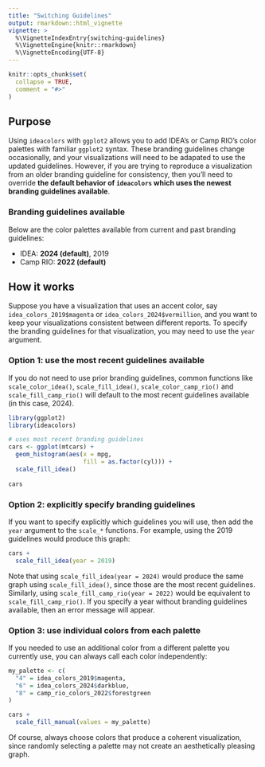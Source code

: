 ```yaml
---
title: "Switching Guidelines"
output: rmarkdown::html_vignette
vignette: >
  %\VignetteIndexEntry{switching-guidelines}
  %\VignetteEngine{knitr::rmarkdown}
  %\VignetteEncoding{UTF-8}
---
```


```r
knitr::opts_chunk$set(
  collapse = TRUE,
  comment = "#>"
)
```

## Purpose

Using `ideacolors` with `ggplot2` allows you to add IDEA's or Camp RIO's color palettes with familiar `ggplot2` syntax. These branding guidelines change occasionally, and your visualizations will need to be adapated to use the updated guidelines. However, if you are trying to reproduce a visualization from an older branding guideline for consistency, then you'll need to override **the default behavior of `ideacolors` which uses the newest branding guidelines available**.

### Branding guidelines available

Below are the color palettes available from current and past branding guidelines:

- IDEA: **2024 (default)**, 2019
- Camp RIO: **2022 (default)**

## How it works

Suppose you have a visualization that uses an accent color, say `idea_colors_2019$magenta` or `idea_colors_2024$vermillion`, and you want to keep your visualizations consistent between different reports. To specify the branding guidelines for that visualization, you may need to use the `year` argument.

### Option 1: use the most recent guidelines available

If you do not need to use prior branding guidelines, common functions like `scale_color_idea()`, `scale_fill_idea()`, `scale_color_camp_rio()` and `scale_fill_camp_rio()` will default to the most recent guidelines available (in this case, 2024).

```r
library(ggplot2)
library(ideacolors)

# uses most recent branding guidelines
cars <- ggplot(mtcars) +
  geom_histogram(aes(x = mpg,
                     fill = as.factor(cyl))) +
  scale_fill_idea()
  
cars
```


### Option 2: explicitly specify branding guidelines

If you want to specify explicitly which guidelines you will use, then add the `year` argument to the `scale_*` functions. For example, using the 2019 guidelines would produce this graph:

```r
cars +
  scale_fill_idea(year = 2019)
```

Note that using `scale_fill_idea(year = 2024)` would produce the same graph using `scale_fill_idea()`, since those are the most recent guidelines. Similarly, using `scale_fill_camp_rio(year = 2022)` would be equivalent to `scale_fill_camp_rio()`. If you specify a year without branding guidelines available, then an error message will appear.

### Option 3: use individual colors from each palette

If you needed to use an additional color from a different palette you currently use, you can always call each color independently:

```r
my_palette <- c(
  "4" = idea_colors_2019$magenta,
  "6" = idea_colors_2024$darkblue,
  "8" = camp_rio_colors_2022$forestgreen
)

cars +
  scale_fill_manual(values = my_palette)
```

Of course, always choose colors that produce a coherent visualization, since randomly selecting a palette may not create an aesthetically pleasing graph.
